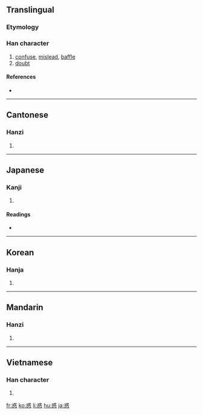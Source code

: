 {{also|感}}
==Translingual==
<!-- Admittedly a hack and proper stroke order preferred, but conveys the content -->
{{stroke order|[[Image:或-bw.png|360px]]
[[Image:心-bw.png|180px]]
}}

===Etymology===
{{Han compound|或|心|c1=p|c2=s|t2=heart|ls=psc}}

===Han character===
{{Han char|rn=61|rad=心|as=08|sn=12|four=5333<sub>0</sub>|canj=戈一心 (IMP)}}

# [[confuse]], [[mislead]], [[baffle]]
# [[doubt]]

====References====
* {{Han ref|kx=0390.340|dkj=10789|dj=0725.020|hdz=42309.090|uh=60D1|ud=24785|bh=B462|bd=46178}}

----

==Cantonese==

===Hanzi===
{{yue-hanzi|jyut=|y=waak6}}

# {{defn|Cantonese|sort=心08}}

----

==Japanese==

===Kanji===
{{ja-kanji|grade=c|rs=心08}}

# {{defn|Japanese|sort=心08}}

====Readings====
* {{ja-readings|on=[[わく]] (waku)|kun=[[まどう]] (madou), [[まどい]] (madoi)}}

----

==Korean==

===Hanja===
{{ko-hanja|hangeul=혹|eumhun=|rv=hok|mr=hok|y=hok}}

# {{defn|Korean|sort=心08}}

----

==Mandarin==

===Hanzi===
{{cmn-hanzi|pin=[[huò]] ([[huo4]])|wg=huo<sup>4</sup>}}

# {{defn|Mandarin|sort=心08}}

----

==Vietnamese==

===Han character===
{{vi-hantu|[[hoặc]]|rs=心08}}

# {{defn|Vietnamese|sort=心08}}

[[fr:惑]]
[[ko:惑]]
[[li:惑]]
[[hu:惑]]
[[ja:惑]]